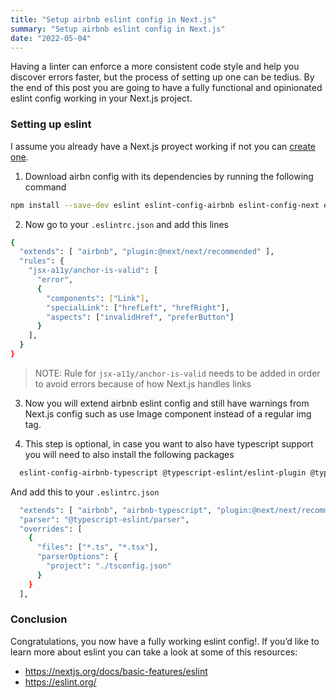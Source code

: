 ```yaml
---
title: "Setup airbnb eslint config in Next.js"
summary: "Setup airbnb eslint config in Next.js"
date: "2022-05-04"
---
```


Having a linter can enforce a more consistent code style and help you discover errors faster, but the process of setting up one can be tedius. By the end of this post you are going to have a fully functional and opinionated eslint config working in your Next.js project.

### Setting up eslint

I assume you already have a Next.js proyect working if not you can [create one](https://nextjs.org/docs/api-reference/create-next-app).

1. Download airbn config with its dependencies by running the following command

```bash
npm install --save-dev eslint eslint-config-airbnb eslint-config-next eslint-plugin-import eslint-plugin-jsx-a11y eslint-plugin-react eslint-plugin-react-hooks
```

2. Now go to your `.eslintrc.json` and add this lines

```bash
{
  "extends": [ "airbnb", "plugin:@next/next/recommended" ],
  "rules": {
    "jsx-a11y/anchor-is-valid": [
      "error",
      {
        "components": ["Link"],
        "specialLink": ["hrefLeft", "hrefRight"],
        "aspects": ["invalidHref", "preferButton"]
      }
    ],
  }
}
```

> NOTE: Rule for `jsx-a11y/anchor-is-valid` needs to be added in order to avoid errors because of how Next.js handles links

3. Now you will extend airbnb eslint config and still have warnings from Next.js config such as use Image component instead of a regular img tag.

4. This step is optional, in case you want to also have typescript support you will need to also install the following packages

```bash
  eslint-config-airbnb-typescript @typescript-eslint/eslint-plugin @typescript-eslint/parser
```

And add this to your `.eslintrc.json`

```bash
  "extends": [ "airbnb", "airbnb-typescript", "plugin:@next/next/recommended" ],
  "parser": "@typescript-eslint/parser",
  "overrides": [
    {
      "files": ["*.ts", "*.tsx"],
      "parserOptions": {
        "project": "./tsconfig.json"
      }
    }
  ],
```

### Conclusion

Congratulations, you now have a fully working eslint config!. If you’d like to learn more about eslint you can take a look at some of this resources:

- https://nextjs.org/docs/basic-features/eslint
- https://eslint.org/
